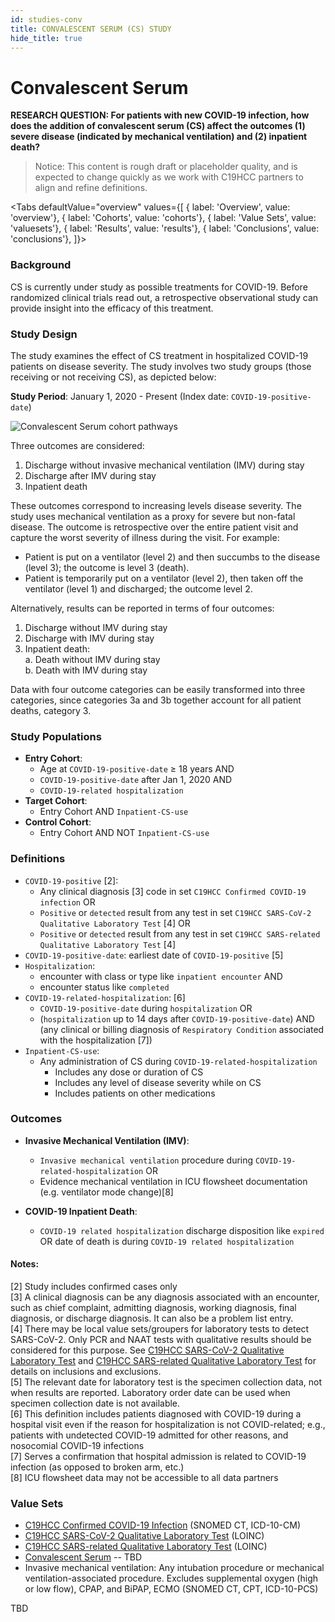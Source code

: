 ```yaml
---
id: studies-conv
title: CONVALESCENT SERUM (CS) STUDY
hide_title: true
---
```



<h1>Convalescent <span>Serum</span></h1>

**RESEARCH QUESTION: For patients with new COVID-19 infection, how does the addition of convalescent serum (CS) affect the outcomes (1) severe disease (indicated by mechanical ventilation) and (2) inpatient death?**

> Notice:
This content is rough draft or placeholder quality, and is expected to change quickly as we work with C19HCC partners to align and refine definitions.

<Tabs
  defaultValue="overview"
  values={[
    { label: 'Overview', value: 'overview'},
    { label: 'Cohorts', value: 'cohorts'},
    { label: 'Value Sets', value: 'valuesets'},
    { label: 'Results', value: 'results'},
    { label: 'Conclusions', value: 'conclusions'},
  ]}>

<TabItem value="overview">

### Background

CS is currently under study as possible treatments for COVID-19. Before randomized clinical trials read out, a retrospective observational study can provide insight into the efficacy of this treatment.

### Study Design

The study examines the effect of CS treatment in hospitalized COVID-19 patients on disease severity. The study involves two study groups (those receiving or not receiving CS), as depicted below:

**Study Period**: January 1, 2020 - Present (Index date: `COVID-19-positive-date`)

![Convalescent Serum cohort pathways](cs_cohorts.png)

Three outcomes are considered:

1. Discharge without invasive mechanical ventilation (IMV) during stay
2. Discharge after IMV during stay
3. Inpatient death

These outcomes correspond to increasing levels disease severity. The study uses mechanical ventilation as a proxy for severe but non-fatal disease. The outcome is retrospective over the entire patient visit and capture the worst severity of illness during the visit. For example:

* Patient is put on a ventilator (level 2) and then succumbs to the disease (level 3); the outcome is level 3 (death).
* Patient is temporarily put on a ventilator (level 2), then taken off the ventilator (level 1) and discharged; the outcome level 2.

Alternatively, results can be reported in terms of four outcomes:

1. Discharge without IMV during stay
2. Discharge with IMV during stay
3. Inpatient death:<br/>
  a. Death without IMV during stay<br/>
  b. Death with IMV during stay

Data with four outcome categories can be easily transformed into three categories, since categories 3a and 3b together account for all patient deaths, category 3.

</TabItem>
<TabItem value="cohorts">

### Study Populations

* **Entry Cohort**:
  * Age at `COVID-19-positive-date` ≥ 18 years AND
  * `COVID-19-positive-date` after Jan 1, 2020 AND
  * `COVID-19-related hospitalization`
* **Target Cohort**:
  * Entry Cohort AND `Inpatient-CS-use`
* **Control Cohort**:
  * Entry Cohort AND NOT `Inpatient-CS-use`

### Definitions

* `COVID-19-positive` [2]:
  * Any clinical diagnosis [3] code in set `C19HCC Confirmed COVID-19 infection` OR
  * `Positive` or `detected` result from any test in set `C19HCC SARS-CoV-2 Qualitative Laboratory Test` [4] OR
  * `Positive` or `detected` result from any test in set `C19HCC SARS-related Qualitative Laboratory Test` [4]
* `COVID-19-positive-date`: earliest date of `COVID-19-positive` [5]
* `Hospitalization`:
  * encounter with class or type like `inpatient encounter` AND
  * encounter status like `completed`
* `COVID-19-related-hospitalization`: [6]
  * `COVID-19-positive-date` during `hospitalization` OR
  * (`hospitalization` up to 14 days after `COVID-19-positive-date`) AND (any clinical or billing diagnosis of `Respiratory Condition` associated with the hospitalization [7])
* `Inpatient-CS-use`:
  * Any administration of CS during `COVID-19-related-hospitalization`
    * Includes any dose or duration of CS
    * Includes any level of disease severity while on CS
    * Includes patients on other medications

### Outcomes

* **Invasive Mechanical Ventilation (IMV)**:
  * `Invasive mechanical ventilation` procedure during `COVID-19-related-hospitalization` OR
  * Evidence mechanical ventilation in ICU flowsheet documentation (e.g. ventilator mode change)[8]

* **COVID-19 Inpatient Death**:
  * `COVID-19 related hospitalization` discharge disposition like `expired` OR date of death is during `COVID-19 related hospitalization`


#### Notes:
[2] Study includes confirmed cases only<br/>
[3] A clinical diagnosis can be any diagnosis associated with an encounter, such as chief complaint, admitting diagnosis, working diagnosis, final diagnosis, or discharge diagnosis. It can also be a problem list entry.<br/>
[4] There may be local value sets/groupers for laboratory tests to detect SARS-CoV-2. Only PCR and NAAT tests with qualitative results should be considered for this purpose. See [C19HCC SARS-CoV-2 Qualitative Laboratory Test](https://vsac.nlm.nih.gov/valueset/2.16.840.1.113762.1.4.1032.109/expansion/Latest) and [C19HCC SARS-related Qualitative Laboratory Test]() for details on inclusions and exclusions.<br/>
[5] The relevant date for laboratory test is the specimen collection data, not when results are reported. Laboratory order date can be used when specimen collection date is not available.<br/>
[6] This definition includes patients diagnosed with COVID-19 during a hospital visit even if the reason for hospitalization is not COVID-related; e.g., patients with undetected COVID-19 admitted for other reasons, and nosocomial COVID-19 infections ​<br/>
[7] Serves a confirmation that hospital admission is related to COVID-19 infection (as opposed to broken arm, etc.)<br/>
[8] ICU flowsheet data may not be accessible to all data partners

</TabItem>
<TabItem value="valuesets">

### Value Sets

* [C19HCC Confirmed COVID-19 Infection](https://vsac.nlm.nih.gov/valueset/2.16.840.1.113762.1.4.1032.117/expansion/Latest) (SNOMED CT, ICD-10-CM)
* [C19HCC SARS-CoV-2 Qualitative Laboratory Test](https://vsac.nlm.nih.gov/valueset/2.16.840.1.113762.1.4.1032.109/expansion/Latest) (LOINC)
* [C19HCC SARS-related Qualitative Laboratory Test](https://vsac.nlm.nih.gov/valueset/2.16.840.1.113762.1.4.1032.113/expansion/Latest) (LOINC)
* [Convalescent Serum]() -- TBD
* Invasive mechanical ventilation: Any intubation procedure or mechanical ventilation-associated procedure. Excludes supplemental oxygen (high or low flow), CPAP, and BiPAP, ECMO (SNOMED CT, CPT, ICD-10-PCS)

</TabItem>
<TabItem value="results">

TBD

</TabItem>
<TabItem value="conclusions">

</TabItem>
</Tabs>



